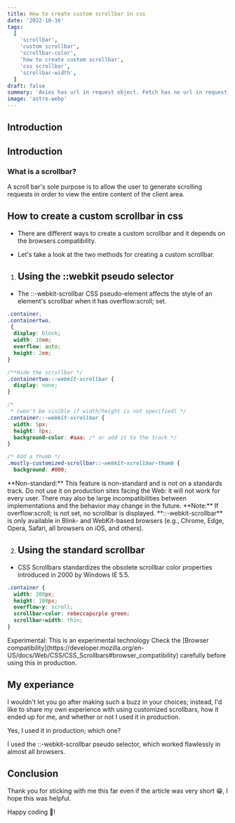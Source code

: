 ```yaml
---
title: How to create custom scrollbar in css
date: '2022-10-16'
tags:
  [
    'scrollbar',
    'custom scrollbar',
    'scrollbar-color',
    'how to create custom scrollbar',
    'css scrollbar',
    'scrollbar-width',
  ]
draft: false
summary: 'Axios has url in request object. Fetch has no url in request object. Axios is a stand-alone third party package that can be easily installed.'
image: 'astro.webp'
---
```



<ImageComponent
  src="/static/images/astro.webp"
  width="100%"
  height="100%"
  alt="astro illustration"
/>

## Introduction

<TOCInline toc={props.toc} exclude="Introduction" toHeading={2} />

## Introduction

### What is a scrollbar?

A scroll bar's sole purpose is to allow the user to generate scrolling requests in order to view the entire content of the client area.

## How to create a custom scrollbar in css

- There are different ways to create a custom scrollbar and it depends on the browsers compatibility.

- Let's take a look at the two methods for creating a custom scrollbar.

<GoogleHorizontalAdUnit path="css scrollbar1" />

1. ## Using the ::webkit pseudo selector

- The ::-webkit-scrollbar CSS pseudo-element affects the style of an element's scrollbar when it has overflow:scroll; set.

```css
.container,
.containertwo,
 {
  display: block;
  width: 10em;
  overflow: auto;
  height: 2em;
}

/**Hide the scrollbar */
.containertwo::-webkit-scrollbar {
  display: none;
}

/*
 * (won't be visible if width/height is not specified) */
.container::-webkit-scrollbar {
  width: 5px;
  height: 8px;
  background-color: #aaa; /* or add it to the track */
}

/* Add a thumb */
.mostly-customized-scrollbar::-webkit-scrollbar-thumb {
  background: #000;

```

<Note type="warning">
  **Non-standard:** This feature is non-standard and is not on a standards track. Do not use it on
  production sites facing the Web: it will not work for every user. There may also be large
  incompatibilities between implementations and the behavior may change in the future.
</Note>

<Note>
  **Note:** If overflow:scroll; is not set, no scrollbar is displayed. **::-webkit-scrollbar** is
  only available in Blink- and WebKit-based browsers (e.g., Chrome, Edge, Opera, Safari, all
  browsers on iOS, and others).
</Note>

2. ## Using the standard scrollbar

- CSS Scrollbars standardizes the obsolete scrollbar color properties introduced in 2000 by Windows IE 5.5.

```css
.container {
  width: 300px;
  height: 100px;
  overflow-y: scroll;
  scrollbar-color: rebeccapurple green;
  scrollbar-width: thin;
}
```

<Note>
  Experimental: This is an experimental technology Check the [Browser
  compatibility](https://developer.mozilla.org/en-US/docs/Web/CSS/CSS_Scrollbars#browser_compatibility)
  carefully before using this in production.
</Note>

## My experiance

I wouldn't let you go after making such a buzz in your choices; instead, I'd like to share my own experience with using customized scrollbars, how it ended up for me, and whether or not I used it in production.

Yes, I used it in production; which one?

I used the ::-webkit-scrollbar pseudo selector, which worked flawlessly in almost all browsers.

## Conclusion

Thank you for sticking with me this far even if the article was very short 😁, I hope this was helpful.

Happy coding 🎉!

<GoogleHorizontalAdUnit path="css scrollbar2" />
